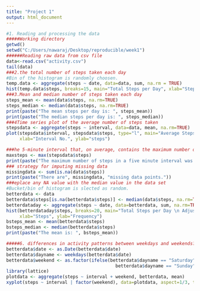 ```yaml
---
title: "Project 1"
output: html_document
---
```



```r

#1. Reading and processing the data
#####Working directory
getwd()
setwd("C:/Users/nawaraj/Desktop/reproducible/week1")
######Reading raw data from csv file
data<-read.csv("activity.csv")
tail(data)
###2.the total number of steps taken each day
#Bin of the histogram is randomly choosen.
temp.data <- aggregate(steps ~ date, data=data, sum, na.rm = TRUE)
hist(temp.data$steps, breaks=15, main="Total Steps per Day", xlab="Steps", ylab="Frequency")
###3.Mean and median number of steps taken each day
steps_mean <- mean(data$steps, na.rm=TRUE)
steps_median <- median(data$steps, na.rm=TRUE)
print(paste("The mean steps per day is: ", steps_mean))
print(paste("The median steps per day is: ", steps_median))
###4Time series plot of the average number of steps taken
stepsdata <- aggregate(steps ~ interval, data=data, mean, na.rm=TRUE)
plot(stepsdata$interval, stepsdata$steps, type="l", main="Average Steps per Five Minute Interval",
     xlab="Interval No.", ylab="steps")

###he 5-minute interval that, on average, contains the maximum number of steps
maxsteps <- max(stepsdata$steps)
print(paste("The maximum number of steps in a five minute interval was: ", maxsteps))
### strategy for imputing missing data
missingdata <- sum(is.na(data$steps))
print(paste("There are", missingdata, "missing data points."))
###eplace any NA value with the median value in the data set
#Bucket/bin of histogram is slected as random.
betterdata <- data
betterdata$steps[is.na(betterdata$steps)] <- median(data$steps, na.rm=TRUE)
betterdataday <- aggregate(steps ~ date, data=betterdata, sum, na.rm=TRUE)
hist(betterdataday$steps, breaks=20, main="Total Steps per Day \n Adjusted Data",
     xlab="Steps", ylab="Frequency")
bsteps_mean <- mean(betterdata$steps)
bsteps_median <- median(betterdata$steps)
print(paste("The mean is: ", bsteps_mean))

#####6. differences in activity patterns between weekdays and weekends?
betterdata$date <- as.Date(betterdata$date)
betterdata$dayname <- weekdays(betterdata$date)
betterdata$weekend <- as.factor(ifelse(betterdata$dayname == "Saturday" |
                                         betterdata$dayname == "Sunday", "weekend", "weekday"))
library(lattice)
plotdata <- aggregate(steps ~ interval + weekend, betterdata, mean)
xyplot(steps ~ interval | factor(weekend), data=plotdata, aspect=1/3, type="l")


```

